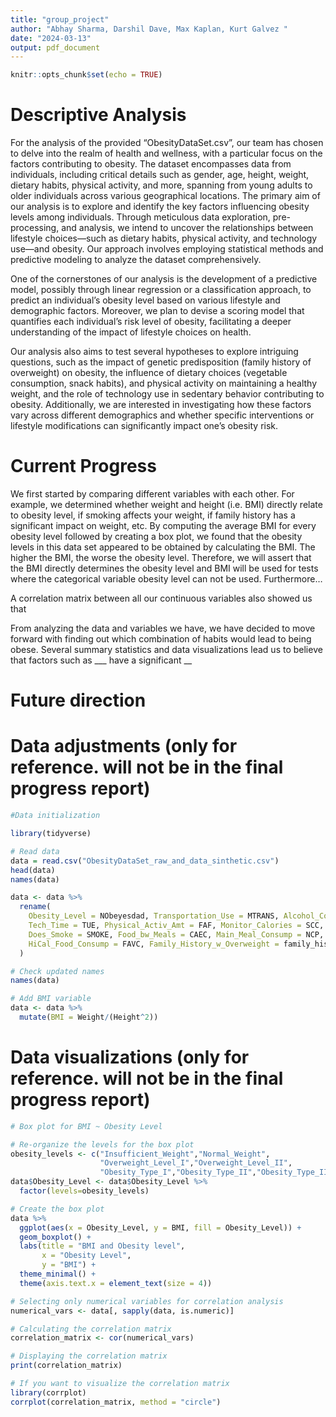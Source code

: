 ```yaml
---
title: "group_project"
author: "Abhay Sharma, Darshil Dave, Max Kaplan, Kurt Galvez "
date: "2024-03-13"
output: pdf_document
---
```


```r
knitr::opts_chunk$set(echo = TRUE)
```

# Descriptive Analysis

For the analysis of the provided "ObesityDataSet.csv", our team has chosen to delve into the realm of health and wellness, with a particular focus on the factors contributing to obesity. The dataset encompasses data from individuals, including critical details such as gender, age, height, weight, dietary habits, physical activity, and more, spanning from young adults to older individuals across various geographical locations.
                                                                                                        The primary aim of our analysis is to explore and identify the key factors influencing obesity levels among individuals. Through meticulous data exploration, pre-processing, and analysis, we intend to uncover the relationships between lifestyle choices—such as dietary habits, physical activity, and technology use—and obesity. Our approach involves employing statistical methods and predictive modeling to analyze the dataset comprehensively.
                  
One of the cornerstones of our analysis is the development of a predictive model, possibly through linear regression or a classification approach, to predict an individual's obesity level based on various lifestyle and demographic factors. Moreover, we plan to devise a scoring model that quantifies each individual's risk level of obesity, facilitating a deeper understanding of the impact of lifestyle choices on health.    

Our analysis also aims to test several hypotheses to explore intriguing questions, such as the impact of genetic predisposition (family history of overweight) on obesity, the influence of dietary choices (vegetable consumption, snack habits), and physical activity on maintaining a healthy weight, and the role of technology use in sedentary behavior contributing to obesity. Additionally, we are interested in investigating how these factors vary across different demographics and whether specific interventions or lifestyle modifications can significantly impact one's obesity risk.

# Current Progress

We first started by comparing different variables with each other. For example, we determined whether weight and height (i.e. BMI) directly relate to obesity level, if smoking affects your weight, if family history has a significant impact on weight, etc. By computing the average BMI for every obesity level followed by creating a box plot, we found that the obesity levels in this data set appeared to be obtained by calculating the BMI. The higher the BMI, the worse the obesity level. Therefore, we will assert that the BMI directly determines the obesity level and BMI will be used for tests where the categorical variable obesity level can not be used. Furthermore...

A correlation matrix between all our continuous variables also showed us that 

From analyzing the data and variables we have, we have decided to move forward with finding out which combination of habits would lead to being obese. Several summary statistics and data visualizations lead us to believe that factors such as ___ have a significant __

# Future direction

# Data adjustments (only for reference. will not be in the final progress report)

```r
#Data initialization

library(tidyverse)

# Read data
data = read.csv("ObesityDataSet_raw_and_data_sinthetic.csv")
head(data)
names(data)

data <- data %>% 
  rename(
    Obesity_Level = NObeyesdad, Transportation_Use = MTRANS, Alcohol_Consump = CALC,
    Tech_Time = TUE, Physical_Activ_Amt = FAF, Monitor_Calories = SCC, Water_Consump = CH2O,
    Does_Smoke = SMOKE, Food_bw_Meals = CAEC, Main_Meal_Consump = NCP, Veggie_Consump = FCVC,
    HiCal_Food_Consump = FAVC, Family_History_w_Overweight = family_history_with_overweight
  )

# Check updated names
names(data)

# Add BMI variable
data <- data %>% 
  mutate(BMI = Weight/(Height^2)) 
```


# Data visualizations (only for reference. will not be in the final progress report)

```r
# Box plot for BMI ~ Obesity Level

# Re-organize the levels for the box plot
obesity_levels <- c("Insufficient_Weight","Normal_Weight", 
                    "Overweight_Level_I","Overweight_Level_II",
                    "Obesity_Type_I","Obesity_Type_II","Obesity_Type_III")
data$Obesity_Level <- data$Obesity_Level %>% 
  factor(levels=obesity_levels)
```

```r
# Create the box plot
data %>% 
  ggplot(aes(x = Obesity_Level, y = BMI, fill = Obesity_Level)) +
  geom_boxplot() +
  labs(title = "BMI and Obesity level",
       x = "Obesity Level",
       y = "BMI") +
  theme_minimal() + 
  theme(axis.text.x = element_text(size = 4))
```

```r
# Selecting only numerical variables for correlation analysis
numerical_vars <- data[, sapply(data, is.numeric)]

# Calculating the correlation matrix
correlation_matrix <- cor(numerical_vars)

# Displaying the correlation matrix
print(correlation_matrix)

# If you want to visualize the correlation matrix
library(corrplot)
corrplot(correlation_matrix, method = "circle")

```
